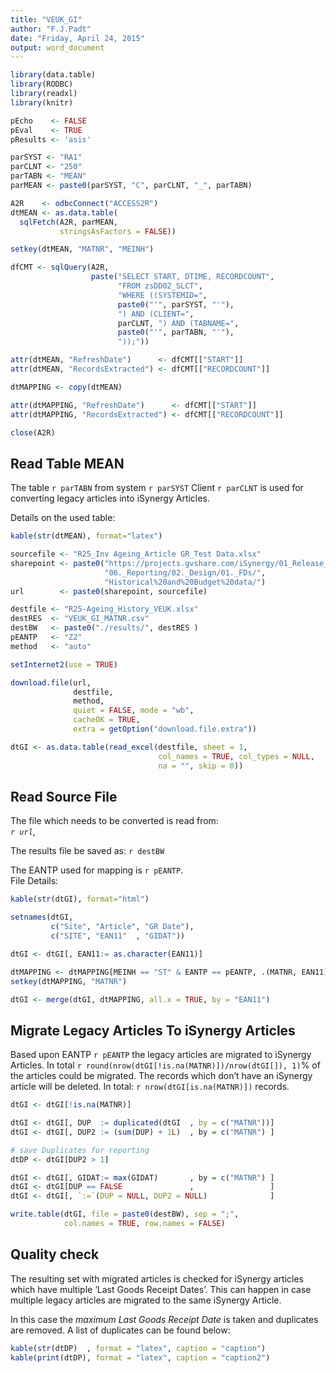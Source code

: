 ```yaml
---
title: "VEUK_GI"
author: "F.J.Padt"
date: "Friday, April 24, 2015"
output: word_document
---
```


```r
library(data.table)
library(RODBC)
library(readxl)
library(knitr)

pEcho    <- FALSE
pEval    <- TRUE
pResults <- 'asis' 
```

```r
parSYST <- "RA1"
parCLNT <- "250"
parTABN <- "MEAN"
parMEAN <- paste0(parSYST, "C", parCLNT, "_", parTABN)

A2R    <- odbcConnect("ACCESS2R")
dtMEAN <- as.data.table(
  sqlFetch(A2R, parMEAN, 
           stringsAsFactors = FALSE))

setkey(dtMEAN, "MATNR", "MEINH")

dfCMT <- sqlQuery(A2R, 
                  paste("SELECT START, DTIME, RECORDCOUNT", 
                        "FROM zsDD02_SLCT",
                        "WHERE ((SYSTEMID=", 
                        paste0("'", parSYST, "'"),  
                        ") AND (CLIENT=", 
                        parCLNT, ") AND (TABNAME=", 
                        paste0("'", parTABN, "'"), 
                        "));")) 

attr(dtMEAN, "RefreshDate")      <- dfCMT[["START"]]
attr(dtMEAN, "RecordsExtracted") <- dfCMT[["RECORDCOUNT"]]

dtMAPPING <- copy(dtMEAN)

attr(dtMAPPING, "RefreshDate")      <- dfCMT[["START"]]
attr(dtMAPPING, "RecordsExtracted") <- dfCMT[["RECORDCOUNT"]]

close(A2R)

```
## Read Table MEAN

The table `r parTABN` from system `r parSYST` Client `r parCLNT` is used for 
converting legacy articles into iSynergy Articles.

Details on the used table:
```r
kable(str(dtMEAN), format="latex")
```

```r

sourcefile <- "R25_Inv Ageing_Article GR_Test Data.xlsx"
sharepoint <- paste0("https://projects.gvshare.com/iSynergy/01_Release_1/", 
                     "06._Reporting/02._Design/01._FDs/", 
                     "Historical%20and%20Budget%20data/")
url        <- paste0(sharepoint, sourcefile)

destfile <- "R25-Ageing_History_VEUK.xlsx"
destRES  <- "VEUK_GI_MATNR.csv"
destBW   <- paste0("./results/", destRES )
pEANTP   <- "Z2"
method   <- "auto"
```

```r

setInternet2(use = TRUE)

download.file(url, 
              destfile, 
              method, 
              quiet = FALSE, mode = "wb",
              cacheOK = TRUE,
              extra = getOption("download.file.extra"))
```

```r
dtGI <- as.data.table(read_excel(destfile, sheet = 1, 
                                 col_names = TRUE, col_types = NULL, 
                                 na = "", skip = 0))
```
## Read Source File

The file which needs to be converted is read from:  
*`r url`*,  

The results file be saved as: `r destBW`

The EANTP used for mapping is `r pEANTP`.  
File Details: 
```r
kable(str(dtGI), format="html")
```


```r

setnames(dtGI, 
         c("Site", "Article", "GR Date"), 
         c("SITE", "EAN11"  , "GIDAT"))

dtGI <- dtGI[, EAN11:= as.character(EAN11)]

dtMAPPING <- dtMAPPING[MEINH == "ST" & EANTP == pEANTP, .(MATNR, EAN11)]
setkey(dtMAPPING, "MATNR")

dtGI <- merge(dtGI, dtMAPPING, all.x = TRUE, by = "EAN11")
```
## Migrate Legacy Articles To iSynergy Articles

Based upon EANTP `r pEANTP` the legacy articles are migrated to iSynergy Articles.
In total `r round(nrow(dtGI[!is.na(MATNR)])/nrow(dtGI[]), 1)`% of the articles
could be migrated. The records which don't have an iSynergy article will be deleted.
In total: `r nrow(dtGI[is.na(MATNR)]) ` records.  

```r
dtGI <- dtGI[!is.na(MATNR)]

dtGI <- dtGI[, DUP  := duplicated(dtGI  , by = c("MATNR"))]
dtGI <- dtGI[, DUP2 := (sum(DUP) + 1L)  , by = c("MATNR") ]

# save Duplicates for reporting
dtDP <- dtGI[DUP2 > 1]

dtGI <- dtGI[, GIDAT:= max(GIDAT)       , by = c("MATNR") ]
dtGI <- dtGI[DUP == FALSE               ,                 ]
dtGI <- dtGI[, `:=`(DUP = NULL, DUP2 = NULL)              ]

write.table(dtGI, file = paste0(destBW), sep = ";",
            col.names = TRUE, row.names = FALSE)
```
## Quality check

The resulting set with migrated articles is checked for iSynergy articles which 
have multiple 'Last Goods Receipt Dates'. This can happen in case multiple legacy
articles are migrated to the same iSynergy Article.

In this case the *maximum Last Goods Receipt Date* is taken and duplicates are 
removed. A list of duplicates can be found below:  


```r
kable(str(dtDP)  , format = "latex", caption = "caption")
kable(print(dtDP), format = "latex", caption = "caption2")
```